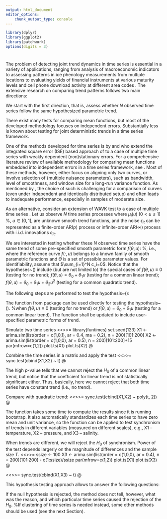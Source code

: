 ```yaml
---
output: html_document
editor_options:
    chunk_output_type: console
---
```


```r
library(dplyr)
library(ggplot2)
library(patchwork)
options(digits = 3)
```

#

\section{Introduction}
The problem of detecting joint trend dynamics in time series is essential in a variety of applications, ranging from analysis of macroeconomic indicators \citep{Vogelsang:Franses:2005, Eun:Lee:2010} to assessing patterns in ice phenology measurements from multiple locations \citep{latifovic:pouliot:2007, duguay:etal:2013} to evaluating yields of financial instruments at various maturity levels \citep{Park_etal_2009} and cell phone download activity at different area codes \citep{degras:etal:2012}.
The extensive research on comparing trend patterns follows two main directions: 
\begin{enumerate}
\item Testing for joint mean functions (Section~\ref{sec:parametric}).
\item Analysis of joint stochastic trends, which is closely linked to the cointegration notion by \citet{engle:granger:1987} (Section~\ref{sec:cointegration}).
\end{enumerate}
We start with the first direction, that is, assess whether $N$ observed time series follow the same hypothesized parametric trend. 


\section{Synchronism of parametric trends}
\label{sec:parametric}

There exist many tests for comparing mean functions, but most of the developed methodology focuses on independent errors. Substantially less is known about testing for joint deterministic trends in a time series framework.

One of the methods developed for time series is by 
\citet{degras:etal:2012} and \citet{Zhang:2013} who 
extend the integrated square error (ISE) based approach of \citet{vilar-fernandez:gonzalez-manteiga:2004} to a case of multiple time series with weakly dependent (non)stationary errors. For a comprehensive literature review of available methodology for comparing mean functions embedded into independent errors in a time series framework, see \cite{degras:etal:2012, Park:etal:2014}. Most of these methods, however, either focus on aligning only two curves, or involve selection of {multiple nuisance parameters}, such as bandwidth, level of smoothness, and window size for a long-run variance function. As mentioned by \citet{Park:etal:2014}, the choice of such \emph{multiple nuisance parameters} is challenging for a comparison of curves (even under independent and identically distributed setup) and often leads to inadequate performance, especially in samples of moderate size.

As an alternative, consider an extension of WAVK test to a case of multiple time series \citep{Lyubchich:Gel:2016:synchronism}. Let us observe $N$ time series processes
\begin{eqnarray}
\label{model}
Y_{it} = \mu_i(t/T) + \epsilon_{it} \quad (i=1,\ldots, N;\ t=1,\ldots, T),
\end{eqnarray}
where $\mu_i(u)$ ($0<u\leq 1$) %, $u\in(0,1]$,
are unknown smooth trend functions, and the noise $\epsilon_{it}$ can be represented as a finite-order AR($p$) process or infinite-order AR($\infty$) process with i.i.d. innovations ${e}_{it}$.

We are interested in testing whether these $N$ observed time series have the same trend of some pre-specified smooth parametric form $f(\theta, u)$: %, i.e.,
\begin{eqnarray} \label{hypot2}
&H_0 :& \mu_i(u)= c_i + f(\theta, u), \\
&H_1 :& \mathrm{there}\ \mathrm{exists}\ i, %\ (1\leq i \leq N),\
\mathrm{such}\ \mathrm{that}\ \mu_i(u)\neq c_i + f(\theta, u),\nonumber
\end{eqnarray}
where the reference curve $f(\cdot, u)$ belongs to a known family of smooth parametric functions and $\Theta$ is a set of possible parameter values. For identifiability, assume that $\sum_{i=1}^N c_i=0$. Notice that the hypotheses~(\ref{hypot2}) include (but are not limited to) the special cases of $f(\theta,u)\equiv 0$ (testing for no trend); $f(\theta,u)=\theta_0+\theta_1 u$ (testing for a common linear trend); $f(\theta,u)=\theta_0+\theta_1 u+\theta_2u^2$ (testing for a common quadratic trend).

The following steps are performed to test the hypothesis~(\ref{hypot2}):
\begin{enumerate}
\item Estimate the joint hypothetical trend $f({\theta}, \cdot)$ using the aggregated sample $\{\overline{Y}_{.t}\}_{t=1}^T$.

\item Apply the local factor test statistic to each de-trended and filtered series of residuals $\hat{e}_{it}$, which under $H_0$ behave asymptotically like independent and identically distributed ${e}_{it}$:
\begin{eqnarray}
    \label{Z}
\hat{e}_{it}&= &\hat{\epsilon}_{it}-\sum_{j=1}^{p_i(T)}{\hat{\phi}_{ij}\hat{\epsilon}_{i,t-j}} \\ \nonumber
&=&
\Big\{ Y_{it}-\sum_{j=1}^{p_i(T)}{\hat{\phi}_{ij}{Y}_{i,t-j}} \Big\}-
\Big\{ f(\hat{\theta},u_{t})-\sum_{j=1}^{p_i(T)}{\hat{\phi}_{ij}f(\hat{\theta},u_{t-j})} \Big\}.
\end{eqnarray}

\item Construct a sequence of $N$ %individual %local factor
statistics
 $\{{\rm WAVK}_{1}(k_{1T}), \ldots, {\rm WAVK}_{N}(k_{NT})\}$. %, where $\WAVK_{i}(k_{iT})$ is defined by~(\ref{statistic}).
 Then, the synchronism test statistic is
\begin{equation}
\label{statisticST}
S_T=\sum_{i=1}^N k_{iT}^{-1/2}{\rm WAVK}_{i}(k_{iT}).
\end{equation}

\item Estimate the variance of $\hat{e}_{it}$, e.g., using the robust difference-based %Rice's
estimator by \citet{Rice:1984}:
$$s_i^2= \frac{\sum_{t=2}^T(\hat{e}_{it}-\hat{e}_{i,t-1})^2}{2(T-1)}.$$

\item Simulate $BN$ normally distributed $T$-dimensional vectors $e^\diamond_{iT}$ from $\mathcal{MVN}\left(0, s_i^2I\right)$, where $I$ is a $T\times T$ identity matrix, and compute $B$ bootstrapped statistics $S^\diamond_T=\sum_{i=1}^N k^{-1/2}_{iT} {\rm WAVK}^\diamond_{i}(k_{iT})$ on $e^\diamond_{iT}$ ($i=1,\ldots, N$).

\item The bootstrap $p$-value for testing the $H_0$ is the proportion of $|S^\diamond_T|$ that exceeds $|S_T|$.
\end{enumerate}

The function \texttt{trend.sync()} from \texttt{funtimes} package can be used directly for testing the hypothesis~(\ref{hypot2}). 
%when $f(\theta,u)\equiv 0$ (testing for no trend) or $f(\theta,u)=\theta_0+\theta_1 u$ (testing for a common linear trend). The function shall be updated to include user-specified parametric forms of trend. 

Simulate two time series
<<>>=
  library(funtimes)
  set.seed(123)
  X1 <- arima.sim(list(order = c(1,0,1), ar = 0.4, ma = 0.2), n = 200)[101:200]
  X2 <- arima.sim(list(order = c(1,0,0), ar = 0.5), n = 200)[101:200]+15
  par(mfrow=c(1,2))
  plot.ts(X1)
  plot.ts(X2)
@

Combine the time series in a matrix and apply the test
<<>>=
  sync.test(cbind(X1,X2) ~ t)
@

The high $p$-value tells that we cannot reject the $H_0$ of a common linear trend, but notice that the coefficient for linear trend is not statistically significant either. Thus, basically, here we cannot reject that both time series have constant trend (i.e., no trend). 


Compare with quadratic trend:
<<>>=
sync.test(cbind(X1,X2) ~ poly(t, 2))
@


The function takes some time to compute the results since it is running bootstrap. It also automatically standardizes each time series to have zero mean and unit variance, so the function can be applied to test synchronism of trends in different variables (measured on different scales), e.g., X1 -- temperature, X2 -- pressure, and X3 -- salinity.

When trends are different, we will reject the $H_0$ of synchronism. Power of the test depends largerly on the magnitude of differences and the sample size $T$.
<<>>=
  ssize <- 100
  X3 <- arima.sim(list(order = c(1,0,0), ar = 0.4),
                  n = 200)[101:200] - c(1:ssize)/ssize
  par(mfrow=c(1,2))
  plot.ts(X1)
  plot.ts(X3)
@

<<>>=
  sync.test(cbind(X1,X3) ~ t)
@

This hypothesis testing approach allows to answer the following questions:
\begin{itemize}
\item Do the trends in temperature/wind speeds/precipitation/... reproduced by a climate model correspond to the historical observations? I.e., is the model generally correct? 
\item Do a number of instruments/sensors capture changes similarly, or deviate, e.g., due to ageing of some instruments.
\item Are trends in different locations (Canada and USA, lower and mid-troposphere, etc.) follow some hypothesized global trend?
\end{itemize}

If the null hypothesis is rejected, the method does not tell, however, what was the reason, and which particular time series caused the rejection of the $H_0$. %If clustering of time series is needed instead, some other methods should be used (see the next Section).

